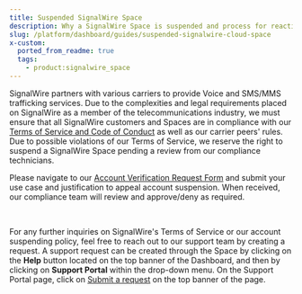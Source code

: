 ```yaml
---
title: Suspended SignalWire Space
description: Why a SignalWire Space is suspended and process for reactivating.
slug: /platform/dashboard/guides/suspended-signalwire-cloud-space
x-custom:
  ported_from_readme: true
  tags:
    - product:signalwire_space
---
```


SignalWire partners with various carriers to provide Voice and SMS/MMS trafficking services. 
Due to the complexities and legal requirements placed on SignalWire as a member of the telecommunications industry, we must ensure that all SignalWire customers and Spaces are in compliance with our 
[Terms of Service and Code of Conduct](https://signalwire.com/legal/signalwire-cloud-agreement?x-craft-preview=gsLBn1IGoT&utm_source=google%20&utm_medium=ads&utm_campaign=us_search_brand&utm_content=testing&gad=1)
as well as our carrier peers' rules. 
Due to possible violations of our Terms of Service, we reserve the right to suspend a SignalWire Space pending a review from our compliance technicians.


Please navigate to our [Account Verification Request Form](https://support.signalwire.com/hc/en-us/requests/new?ticket_form_id=15773254778779) 
and submit your use case and justification to appeal account suspension. 
When received, our compliance team will review and approve/deny as required.

<br />

For any further inquiries on SignalWire's Terms of Service or our account suspending policy, feel free to reach out to our support team by creating a request. 
A support request can be created through the Space by clicking on the **Help** button located on the top banner of the Dashboard, and then by clicking on <b>Support Portal</b> within the drop-down menu. 
On the Support Portal page, click on [Submit a request](https://support.signalwire.com/hc/en-us/requests/new) on the top banner of the page.
